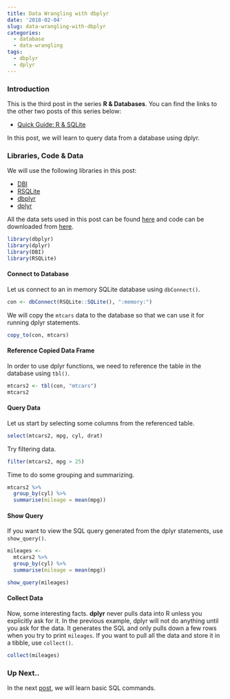 ```yaml
---
title: Data Wrangling with dbplyr
date: '2018-02-04'
slug: data-wrangling-with-dbplyr
categories:
  - database
  - data-wrangling
tags:
  - dbplyr
  - dplyr
---
```


### Introduction

This is the third post in the series **R & Databases**. You can find the links to the other two posts of this series below:

- [Quick Guide: R & SQLite](https://blog.aravindhebbali.com/2017/12/25/quick-guide-r-sqlite/)

In this post, we will learn to query data from a database using dplyr.

### Libraries, Code & Data

We will use the following libraries in this post:

- [DBI](http://readr.tidyverse.org/)
- [RSQLite](https://rstats-db.github.io/RSQLite/)
- [dbplyr](http://dbplyr.tidyverse.org/)
- [dplyr](http://dplyr.tidyverse.org/)

All the data sets used in this post can be found [here](https://github.com/rsquaredacademy/datasets) and code can be downloaded from [here](https://gist.github.com/rsquaredacademy/f5ee72cee9ab3256230cdedecd3ef25b).


```r
library(dbplyr)
library(dplyr)
library(DBI)
library(RSQLite)
```

#### Connect to Database

Let us connect to an in memory SQLite database using `dbConnect()`.

```r
con <- dbConnect(RSQLite::SQLite(), ":memory:")
```

We will copy the `mtcars` data to the database so that we can use it for running
dplyr statements.

```r
copy_to(con, mtcars)
```

#### Reference Copied Data Frame

In order to use dplyr functions, we need to reference the table in the database using
`tbl()`.

```r
mtcars2 <- tbl(con, "mtcars")
mtcars2
```

#### Query Data 

Let us start by selecting some columns from the referenced table.

```r
select(mtcars2, mpg, cyl, drat)
```

Try filtering data.

```r
filter(mtcars2, mpg > 25)
```

Time to do some grouping and summarizing.

```r
mtcars2 %>%
  group_by(cyl) %>%
  summarise(mileage = mean(mpg))
```

#### Show Query

If you want to view the SQL query generated from the dplyr statements, use `show_query()`.

```r
mileages <- 
  mtcars2 %>%
  group_by(cyl) %>%
  summarise(mileage = mean(mpg))

show_query(mileages)
```

#### Collect Data

Now, some interesting facts. **dplyr** never pulls data into R unless you explicitly ask for it. In the previous example, dplyr will not do anything until you ask for the data. It generates the SQL and only pulls down a few rows when you try to print `mileages`. If you want to pull all the data and store it in a tibble, use `collect()`.

```r
collect(mileages)
```

### Up Next..

In the next [post](), we will learn basic SQL commands.

